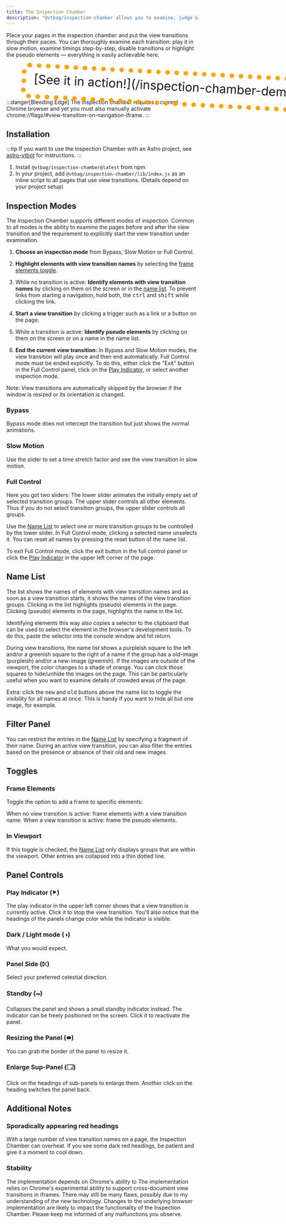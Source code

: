 ```yaml
---
title: The Inspection Chamber
description: "@vtbag/inspection-chamber allows you to examine, judge & optimize all aspects of your view transitions"
---
```



Place your pages in the inspection chamber and put the view transitions through their paces.
You can thoroughly examine each transition: play it in slow motion, examine timings step-by-step, disable transitions or highlight the pseudo elements &mdash; everything is easily achievable here.

<div style="padding: 10px 20px 20px; border:12px dotted orange; width: max-content; border-radius:20px;font-size:32px;transform:rotate(3deg) translateY(20px) translateX(40px)">
  [See it in action!](/inspection-chamber-demo/first-page/)
</div>
:::danger[Bleeding Edge]
The inspection chamber requires a current Chrome browser and yet you must also manually activate chrome://flags/#view-transition-on-navigation-iframe.
:::

## Installation

:::tip
If you want to use the Inspection Chamber with an Astro project, see [astro-vtbot](https://events-3bg.pages.dev/library/InspectionChamber/) for instructions.
:::

<Steps>

1. Install `@vtbag/inspection-chamber@latest` from npm
2. In your project, add `@vtbag/inspection-chamber/lib/index.js` as an inline script to all pages that use view transitions. (Details depend on your project setup)

</Steps>

## Inspection Modes

The Inspection Chamber supports different modes of inspection. Common to all modes is the ability to examine the pages before and after the view transition and the requirement to explicitly start the view transition under examination.

<Steps>

1. <b>Choose an inspection mode</b> from Bypass, Slow Motion or Full Control.

2. <b>Highlight elements with view transition names</b> by selecting the [frame elements toggle](#frame-elements).

3. While no transition is active: <b>Identify elements with view transition names</b> by clicking on them on the screen or in the [name list](#name-list). To prevent links from starting a navigation, hold both, the <kbd>ctrl</kbd> and <kbd>shift</kbd> while clicking the link.

4. <b>Start a view transition</b>  by clicking a trigger such as a link or a button on the page.

5. While a transition is active:  <b>Identify pseudo elements</b> by clicking on them on the screen or on a name in the name list.

6. <b>End the current view transition:</b> In Bypass and Slow Motion modes, the view transition will play once and then end automatically. Full Control mode must be ended explicitly. To do this, either click the "Exit" button in the Full Control panel, click on the [Play Indicator](#play-indicator), or select another inspection mode.

</Steps>

Note: View transitions are automatically skipped by the browser if the window is resized or its orientation is changed.


### Bypass

Bypass mode does not intercept the transition but just shows the normal animations.

### Slow Motion

Use the slider to set a time stretch factor and see the view transition in slow motion.

### Full Control

Here you got two sliders: The lower slider animates the initially empty set of selected transition groups. The upper slider controls all other elements. Thus if you do not select transition groups, the upper slider controls all groups.

Use the [Name List](#name-list) to select one or more transition groups to be controlled by the lower slider. In Full Control mode, clicking a selected name unselects it. You can reset all names by pressing the reset button of the name list.

To exit Full Control mode, click the exit button in the full control panel or click the [Play Indicator](#play-indicator) in the upper left corner of the page.

## Name List

The list shows the names of elements with view transition names and as soon as a view transition starts, it shows the names of the view transition groups. Clicking in the list highlights (pseudo) elements in the page. Clicking (pseudo) elements in the page, highlights the name in the list.

Identifying elements this way also copies a selector to the clipboard that can be used to select the element in the browser's development tools. To do this, paste the selector into the console window and hit return.

During view transitions, the name list shows a purpleish square to the left and/or a greenish square to the right of a name if the group has a old-image (purpleish) and/or a new-image (greenish). If the images are outside of the viewport, the color changes to a shade of orange. You can click those squares to hide/unhide the images on the page. This can be particularly useful when you want to examine details of crowded areas of the page.

Extra: click the <kbd>new</kbd> and <kbd>old</kbd> buttons above the name list to toggle the visibility for all names at once. This is handy if you want to hide all but one image, for example.

## Filter Panel

You can restrict the entries in the [Name List](#name-list) by specifying a fragment of their name. During an active view transition, you can also filter the entries based on the presence or absence of their old and new images.

## Toggles

### Frame Elements

Toggle the option to add a frame to specific elements:

When no view transition is active: frame elements with a view transition name.
When a view transition is active: frame the pseudo elements.

### In Viewport

If this toggle is checked, the [Name List](#name-list) only displays groups that are within the viewport. Other entries are collapsed into a thin dotted line.


## Panel Controls

### Play Indicator (⯈)

The play indicator in the upper left corner shows that a view transition is currently active. Click it to stop the view transition. You'll also notice that the headings of the panels change color while the indicator is visible.

### Dark / Light mode (◑)

What you would expect.

### Panel Side (⤪)

Select your preferred celestial direction.

### Standby (🗕)

Collapses the panel and shows a small standby indicator instead. The indicator can be freely positioned on the screen. Click it to reactivate the panel.

### Resizing the Panel (⇼)

You can grab the border of the panel to resize it.

### Enlarge Sup-Panel (🗔)

Click on the headings of sub-panels to enlarge them. Another click on the heading switches the panel back.

## Additional Notes

### Sporadically appearing red headings
With a large number of view transition names on a page, the Inspection Chamber can overheat. If you see some dark red headings, be patient and give it a moment to cool down.


### Stability
The implementation depends on Chrome's ability to The implementation relies on Chrome's experimental ability to support cross-document view transitions in iframes. There may still be many flaws, possibly due to my understanding of the new technology. Changes to the underlying browser implementation are likely to impact the functionality of the Inspection Chamber. Please keep me informed of any malfunctions you observe.